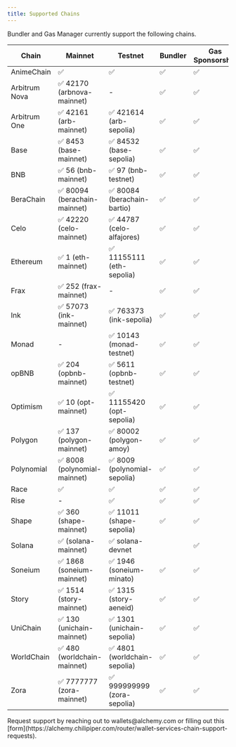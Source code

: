 ```yaml
---
title: Supported Chains
---
```


Bundler and Gas Manager currently support the following chains.

| Chain         | Mainnet                           | Testnet                          | Bundler | Gas Sponsorship |
| ------------- | --------------------------------- | -------------------------------- | ------- | ---------------- |
| AnimeChain    | ✅                                 | ✅                                | ✅      | ✅               |
| Arbitrum Nova | ✅ 42170 (arbnova-mainnet)        | -                                | ✅      | ✅               |
| Arbitrum One  | ✅ 42161 (arb-mainnet)            | ✅ 421614 (arb-sepolia)          | ✅      | ✅               |
| Base          | ✅ 8453 (base-mainnet)            | ✅ 84532 (base-sepolia)          | ✅      | ✅               |
| BNB           | ✅ 56 (bnb-mainnet)               | ✅ 97 (bnb-testnet)              | ✅      | ✅               |
| BeraChain     | ✅ 80094 (berachain-mainnet)      | ✅ 80084 (berachain-bartio)      | ✅      | ✅               |
| Celo          | ✅ 42220 (celo-mainnet)           | ✅ 44787 (celo-alfajores)        | ✅      | ✅               |
| Ethereum      | ✅ 1 (eth-mainnet)                | ✅ 11155111 (eth-sepolia)        | ✅      | ✅               |
| Frax          | ✅ 252 (frax-mainnet)             | -                                | ✅      | ✅               |
| Ink           | ✅ 57073 (ink-mainnet)            | ✅ 763373 (ink-sepolia)          | ✅      | ✅               |
| Monad         | -                                 | ✅ 10143 (monad-testnet)         | ✅      | ✅               |
| opBNB         | ✅ 204 (opbnb-mainnet)            | ✅ 5611 (opbnb-testnet)          | ✅      | ✅               |
| Optimism      | ✅ 10 (opt-mainnet)               | ✅ 11155420 (opt-sepolia)        | ✅      | ✅               |
| Polygon       | ✅ 137 (polygon-mainnet)          | ✅ 80002 (polygon-amoy)          | ✅      | ✅               |
| Polynomial    | ✅ 8008 (polynomial-mainnet)      | ✅ 8009 (polynomial-sepolia)     | ✅      | ✅               |
| Race          | ✅                                 | ✅                                | ✅      | ✅               |
| Rise          | -                                 | ✅                                | ✅      | ✅               |
| Shape         | ✅ 360 (shape-mainnet)            | ✅ 11011 (shape-sepolia)         | ✅      | ✅               |
| Solana        | ✅ (solana-mainnet)               | ✅ solana-devnet                 |         | ✅               |
| Soneium       | ✅ 1868 (soneium-mainnet)         | ✅ 1946 (soneium-minato)         | ✅      | ✅               |
| Story         | ✅ 1514 (story-mainnet)           | ✅ 1315 (story-aeneid)           | ✅      | ✅               |
| UniChain      | ✅ 130 (unichain-mainnet)         | ✅ 1301 (unichain-sepolia)       | ✅      | ✅               |
| WorldChain    | ✅ 480 (worldchain-mainnet)       | ✅ 4801 (worldchain-sepolia)     | ✅      | ✅               |
| Zora          | ✅ 7777777 (zora-mainnet)         | ✅ 999999999 (zora-sepolia)      | ✅      | ✅               |

<Info>
  Request support by reaching out to wallets@alchemy.com or filling out this
  [form](https://alchemy.chilipiper.com/router/wallet-services-chain-support-requests).
</Info>


